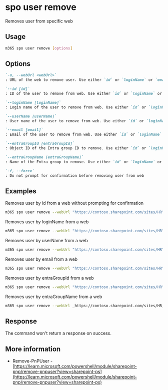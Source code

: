 
# spo user remove

Removes user from specific web

## Usage

```sh
m365 spo user remove [options]
```

## Options

```md definition-list
`-u, --webUrl <webUrl>`
: URL of the web to remove user. Use either `id` or `loginName` or `email`, `userName`, `entraGroupId`, or `entraGroupName` , but not all.

`--id [id]`
: ID of the user to remove from web. Use either `id` or `loginName` or `email`, `userName`, `entraGroupId`, or `entraGroupName` , but not all.

`--loginName [loginName]`
: Login name of the user to remove from web. Use either `id` or `loginName` or `email`, `userName`, `entraGroupId`, or `entraGroupName` , but not all.

`--userName [userName]`
: User name of the user to remove from web. Use either `id` or `loginName` or `email`, `userName`, `entraGroupId`, or `entraGroupName` , but not all.

`--email [email]`
: Email of the user to remove from web. Use either `id` or `loginName` or `email`, `userName`, `entraGroupId`, or `entraGroupName` , but not all.

`--entraGroupId [entraGroupId]`
: Object ID of the Entra group ID to remove. Use either `id` or `loginName` or `email`, `userName`, `entraGroupId`, or `entraGroupName` , but not all.

`--entraGroupName [entraGroupName]`
: Name of the Entra group to remove. Use either `id` or `loginName` or `email`, `userName`, `entraGroupId`, or `entraGroupName` , but not all.

`-f, --force`
: Do not prompt for confirmation before removing user from web
```

<Global />

## Examples

Removes user by id from a web without prompting for confirmation

```sh
m365 spo user remove --webUrl "https://contoso.sharepoint.com/sites/HR" --id 10 --force
```

Removes user by loginName from a web

```sh
m365 spo user remove --webUrl "https://contoso.sharepoint.com/sites/HR" --loginName "i:0#.f|membership|john.doe@mytenant.onmicrosoft.com"
```

Removes user by userName from a web

```sh
m365 spo user remove --webUrl "https://contoso.sharepoint.com/sites/HR" --userName "john.doe_hotmail.com#ext#@mytenant.onmicrosoft.com"
```

Removes user by email from a web

```sh
m365 spo user remove --webUrl "https://contoso.sharepoint.com/sites/HR" --email "john.doe@mytenant.onmicrosoft.com"
```

Removes user by entraGroupId from a web

```sh
m365 spo user remove --webUrl "https://contoso.sharepoint.com/sites/HR" --entraGroupId f832a493-de73-4fef-87ed-8c6fffd91be6
```

Removes user by entraGroupName from a web

```sh
m365 spo user remove --webUrl _https://contoso.sharepoint.com/sites/HR_ --entraGroupName "Test Members"
```
## Response

The command won't return a response on success.

## More information

- Remove-PnPUser - [https://learn.microsoft.com/powershell/module/sharepoint-pnp/remove-pnpuser?view=sharepoint-ps](https://learn.microsoft.com/powershell/module/sharepoint-pnp/remove-pnpuser?view=sharepoint-ps)
